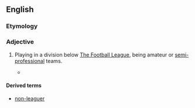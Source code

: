 {{also|nonleague}}
==English==
{{wikipedia|non-League football}}

===Etymology===
{{prefix|en|non|league}}

===Adjective===
{{en-adj|-}}

# {{lb|en|British|soccer}} Playing in a division below [[w:The Football League|The Football League]], being amateur or [[semi-professional]] teams.
#* {{quote-journal
|lang=en
|date=January 29, 2011
|author=Chris Bevan
|title=Torquay 0 - 1 Crawley Town
|work=BBC
|url=http://news.bbc.co.uk/sport2/hi/football/fa_cup/9379079.stm
|page=
|passage=Crawley missed two penalties but still edged out League Two Torquay to become the first '''non-league''' side to reach the FA Cup fifth round for 17 years.}}

====Derived terms====
* [[non-leaguer]]
